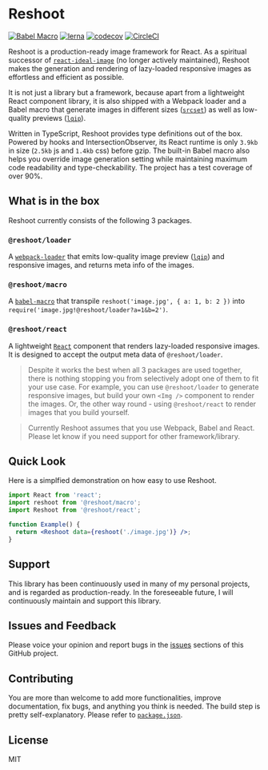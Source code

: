 

<Meta title="Documentation/Overview" />

# Reshoot

[![Babel Macro](https://img.shields.io/badge/babel--macro-%F0%9F%8E%A3-f5da55.svg?style=flat-square)](https://github.com/kentcdodds/babel-plugin-macros)
[![lerna](https://img.shields.io/badge/maintained%20with-lerna-cc00ff.svg)](https://lerna.js.org)
[![codecov](https://codecov.io/gh/billykwok/reshoot/branch/master/graph/badge.svg)](https://codecov.io/gh/billykwok/reshoot)
[![CircleCI](https://circleci.com/gh/billykwok/reshoot/tree/master.svg?style=svg)](https://circleci.com/gh/billykwok/reshoot/tree/master)

Reshoot is a production-ready image framework for React. As a spiritual successor of [`react-ideal-image`](https://github.com/stereobooster/react-ideal-image) (no longer actively maintained), Reshoot makes the generation and rendering of lazy-loaded responsive images as effortless and efficient as possible.

It is not just a library but a framework, because apart from a lightweight React component library, it is also shipped with a Webpack loader and a Babel macro that generate images in different sizes ([`srcset`](https://developer.mozilla.org/en-US/docs/Learn/HTML/Multimedia_and_embedding/Responsive_images)) as well as low-quality previews ([`lqip`](https://github.com/zouhir/lqip)).

Written in TypeScript, Reshoot provides type definitions out of the box. Powered by hooks and IntersectionObserver, its React runtime is only `3.9kb` in size (`2.5kb` js and `1.4kb` css) before gzip. The built-in Babel macro also helps you override image generation setting while maintaining maximum code readability and type-checkability. The project has a test coverage of over 90%.

## What is in the box

Reshoot currently consists of the following 3 packages.

### `@reshoot/loader`

A [`webpack-loader`](https://webpack.js.org/loaders) that emits low-quality image preview ([`lqip`](https://github.com/zouhir/lqip)) and responsive images, and returns meta info of the images.

### `@reshoot/macro`

A [`babel-macro`](https://github.com/kentcdodds/babel-plugin-macros) that transpile `reshoot('image.jpg', { a: 1, b: 2 })` into `require('image.jpg!@reshoot/loader?a=1&b=2')`.

### `@reshoot/react`

A lightweight [`React`](https://reactjs.org) component that renders lazy-loaded responsive images. It is designed to accept the output meta data of `@reshoot/loader`.

> Despite it works the best when all 3 packages are used together, there is nothing stopping you from selectively adopt one of them to fit your use case. For example, you can use `@reshoot/loader` to generate responsive images, but build your own `<Img />` component to render the images. Or, the other way round - using `@reshoot/react` to render images that you build yourself.

> Currently Reshoot assumes that you use Webpack, Babel and React. Please let know if you need support for other framework/library.

## Quick Look

Here is a simplfied demonstration on how easy to use Reshoot.

```jsx
import React from 'react';
import reshoot from '@reshoot/macro';
import Reshoot from '@reshoot/react';

function Example() {
  return <Reshoot data={reshoot('./image.jpg')} />;
}
```

## Support

This library has been continuously used in many of my personal projects, and is regarded as production-ready. In the foreseeable future, I will continuously maintain and support this library.

## Issues and Feedback

Please voice your opinion and report bugs in the [issues](https://github.com/billykwok/reshoot/issues) sections of this GitHub project.

## Contributing

You are more than welcome to add more functionalities, improve documentation, fix bugs, and anything you think is needed. The build step is pretty self-explanatory. Please refer to [`package.json`](https://github.com/billykwok/reshoot/blob/master/package.json).

## License

MIT
